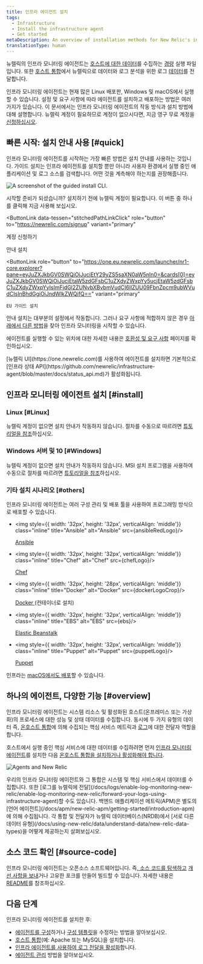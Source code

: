 ```yaml
---
title: 인프라 에이전트 설치
tags:
  - Infrastructure
  - Install the infrastructure agent
  - Get started
metaDescription: An overview of installation methods for New Relic's infrastructure monitoring agent and infrastructure integrations.
translationType: human
---
```


















뉴렐릭의 인프라 모니터링 에이전트는 [호스트에 대한 데이터](/docs/infrastructure/manage-your-data/data-instrumentation/default-infrastructure-events)를 수집하는 [경량](/docs/infrastructure/new-relic-infrastructure/getting-started/infrastructure-agent-performance-overhead) 실행 파일입니다. 또한 [호스트 통합](/docs/integrations/infrastructure-integrations/get-started/introduction-infrastructure-integrations)에서 뉴렐릭으로 데이터와 로그 분석을 위한 로그 [데이터](/docs/logs/enable-log-monitoring-new-relic/enable-log-monitoring-new-relic/forward-your-logs-using-infrastructure-agent)를 전달합니다.

인프라 모니터링 에이전트는 현재 많은 Linux 배포판, Windows 및 macOS에서 실행할 수 있습니다. 설정 및 요구 사항에 따라 에이전트를 설치하고 배포하는 방법은 여러 가지가 있습니다. 이 문서에서는 인프라 모니터링 에이전트의 작동 방식과 설치 방법에 대해 설명합니다. 뉴렐릭 계정이 필요하므로 계정이 없으시다면, 지금 영구 무료 계정을 [신청하십시오](https://newrelic.com/signup).

## 빠른 시작: 설치 안내 사용 [#quick]

인프라 모니터링 에이전트를 시작하는 가장 빠른 방법은 설치 안내를 사용하는 것입니다. 가이드 설치는 인프라 에이전트를 설치할 뿐만 아니라 사용자 환경에서 실행 중인 애플리케이션 및 로그 소스를 검색합니다. 어떤 것을 계측해야 하는지를 권장해줍니다.

<img
  title="The guided install CLI."
  alt="A screenshot of the guided install CLI."
  src={guidedInstallCli}
/>

시작할 준비가 되셨습니까? 설치하기 전에 뉴렐릭 계정이 필요합니다. 이 버튼 중 하나를 클릭해 지금 사용해 보십시오.

<ButtonLink
  data-tessen="stitchedPathLinkClick"
  role="button"
  to="https://newrelic.com/signup"
  variant="primary"
>
  계정 신청하기
</ButtonLink>

<ButtonGroup>
  <ButtonLink
    role="button"
    to="https://one.newrelic.com/launcher/nr1-core.explorer?pane=eyJuZXJkbGV0SWQiOiJucjEtY29yZS5saXN0aW5nIn0=&cards[0]=eyJuZXJkbGV0SWQiOiJucjEtaW5zdGFsbC1uZXdyZWxpYy5ucjEtaW5zdGFsbC1uZXdyZWxpYyIsImFjdGl2ZUNvbXBvbmVudCI6IlZUU09FbnZpcm9ubWVudCIsInBhdGgiOiJndWlkZWQifQ=="
    variant="primary"
  >
    안내 설치
  </ButtonLink>

  <ButtonLink
    role="button"
    to="https://one.eu.newrelic.com/launcher/nr1-core.explorer?pane=eyJuZXJkbGV0SWQiOiJucjEtY29yZS5saXN0aW5nIn0=&cards[0]=eyJuZXJkbGV0SWQiOiJucjEtaW5zdGFsbC1uZXdyZWxpYy5ucjEtaW5zdGFsbC1uZXdyZWxpYyIsImFjdGl2ZUNvbXBvbmVudCI6IlZUU09FbnZpcm9ubWVudCIsInBhdGgiOiJndWlkZWQifQ=="
    variant="primary"
  >
    EU 가이드 설치
  </ButtonLink>
</ButtonGroup>

안내 설치는 대부분의 설정에서 작동합니다. 그러나 요구 사항에 적합하지 않은 경우 [아래에서 다른 방법](#install)을 찾아 인프라 모니터링을 시작할 수 있습니다.

에이전트를 실행할 수 있는 위치에 대한 자세한 내용은 [호환성 및 요구 사항](/docs/infrastructure/infrastructure-monitoring/get-started/compatibility-requirements-infrastructure-agent) 페이지를 확인하십시오.

<Callout variant="important">
  [뉴렐릭 UI](https://one.newrelic.com)를 사용하여 에이전트를 설치하면 기본적으로 [인프라 상태 API](https://github.com/newrelic/infrastructure-agent/blob/master/docs/status_api.md)가 활성화됩니다.
</Callout>

## 인프라 모니터링 에이전트 설치 [#install]

### Linux [#Linux]

뉴렐릭 계정이 없으면 설치 안내가 작동하지 않습니다. 절차를 수동으로 따르려면 [튜토리얼을 참조](/docs/infrastructure/install-infrastructure-agent/linux-installation/install-infrastructure-monitoring-agent-linux/)하십시오.

### Windows 서버 및 10 [#Windows]

뉴렐릭 계정이 없으면 설치 안내가 작동하지 않습니다. MSI 설치 프로그램을 사용하여 수동으로 절차를 따르려면 [튜토리얼을 참조](/docs/infrastructure/install-configure-manage-infrastructure/windows-installation/install-infrastructure-windows-server-using-msi-installer)하십시오.

### 기타 설치 시나리오 [#others]

인프라 모니터링 에이전트는 여러 구성 관리 및 배포 툴을 사용하여 프로그래밍 방식으로 배포할 수 있습니다.

* <img style={{ width: '32px', height: '32px', verticalAlign: 'middle'}} class="inline" title="Ansible" alt="Ansible" src={ansibleRedLogo}/>

  [Ansible](/docs/infrastructure/new-relic-infrastructure/config-management-tools/configure-new-relic-infrastructure-using-ansible)

* <img style={{ width: '32px', height: '32px', verticalAlign: 'middle'}} class="inline" title="Chef" alt="Chef" src={chefLogo}/>

  [Chef](/docs/infrastructure/new-relic-infrastructure/config-management-tools/configure-new-relic-infrastructure-using-chef)

* <img style={{ width: '32px', height: '28px', verticalAlign: 'middle'}} class="inline" title="Docker" alt="Docker" src={dockerLogoCrop}/>

  [Docker ](/docs/infrastructure/install-infrastructure-agent/linux-installation/docker-container-infrastructure-monitoring)(컨테이너로 설치)

* <img style={{ width: '32px', height: '32px', verticalAlign: 'middle'}} class="inline" title="EBS" alt="EBS" src={ebs}/>

  [Elastic Beanstalk](/docs/infrastructure/install-infrastructure-agent/config-management-tools/install-infrastructure-agent-aws-elastic-beanstalk)

* <img style={{ width: '32px', height: '32px', verticalAlign: 'middle'}} class="inline" title="Puppet" alt="Puppet" src={puppetLogo}/>

  [Puppet](/docs/infrastructure/new-relic-infrastructure/config-management-tools/configure-new-relic-infrastructure-puppet)

인프라는 [macOS에서도 배포](/docs/infrastructure/install-infrastructure-agent/macos-installation/install-infrastructure-monitoring-agent-macos/)할 수 있습니다.

<InstallFeedback/>

## 하나의 에이전트, 다양한 기능 [#overview]

인프라 모니터링 에이전트는 시스템 리소스 및 활성화된 호스트(온프레미스 또는 가상화)의 프로세스에 대한 성능 및 상태 데이터를 수집합니다. 동시에 두 가지 유형의 데이터 즉, [온호스트 통합](/docs/integrations/host-integrations/getting-started/introduction-host-integrations)에 의해 수집되는 핵심 서비스 메트릭과 [로그](/docs/logs/enable-log-monitoring-new-relic/enable-log-monitoring-new-relic/forward-your-logs-using-infrastructure-agent)에 대한 전달자 역할을 합니다.

호스트에서 실행 중인 핵심 서비스에 대한 데이터를 수집하려면 먼저 [인프라 모니터링 에이전트](#install)를 설치한 다음 [온호스트 통합을 설치하거나 활성화해야 합니다](/docs/integrations/host-integrations/installation/install-infrastructure-host-integrations).

<img
  title="Agents and New Relic"
  alt="Agents and New Relic"
  src={agentsAndNr}
/>

<figcaption>
  우리의 인프라 모니터링 에이전트와 그 통합은 시스템 및 핵심 서비스에서 데이터를 수집합니다. 또한 [로그를 뉴렐릭에 전달](/docs/logs/enable-log-monitoring-new-relic/enable-log-monitoring-new-relic/forward-your-logs-using-infrastructure-agent)할 수도 있습니다. 백엔드 애플리케이션 메트릭(APM)은 별도의 [언어 에이전트](/docs/apm/new-relic-apm/getting-started/introduction-apm)에 의해 수집됩니다. 각 통합 및 전달자가 뉴렐릭 데이터베이스(NRDB)에서 [서로 다른 데이터 유형](/docs/using-new-relic/data/understand-data/new-relic-data-types)을 어떻게 제공하는지 살펴보십시오.
</figcaption>

## 소스 코드 확인 [#source-code]

인프라 모니터링 에이전트는 오픈소스 소프트웨어입니다. 즉[, 소스 코드를 탐색하고](https://github.com/newrelic/infrastructure-agent) [개선 사항을 보내](https://github.com/newrelic/infrastructure-agent/blob/master/CONTRIBUTING.md)거나 고유한 포크를 만들어 빌드할 수 있습니다. 자세한 내용은 [README](https://github.com/newrelic/infrastructure-agent/blob/master/README.md)를 참조하십시오.

## 다음 단계

인프라 모니터링 에이전트를 설치한 후:

* [에이전트를 구성](/docs/infrastructure/install-configure-infrastructure/configuration/configure-infrastructure-agent)하거나 [구성 템플릿](https://github.com/newrelic/infrastructure-agent/blob/master/assets/examples/infrastructure/newrelic-infra-template.yml.example)을 수정하는 방법을 알아보십시오.
* [호스트 통합](/docs/integrations/host-integrations/getting-started/introduction-host-integrations)(예: Apache 또는 MySQL)을 설치합니다.
* [인프라 에이전트를 사용하여 로그 전달을 활성화](/docs/logs/enable-new-relic-logs/1-enable-logs/forward-your-logs-using-new-relic-infrastructure)합니다.
* [에이전트 관리](/docs/infrastructure/install-infrastructure-agent/manage-your-agent) 방법을 알아보십시오.
